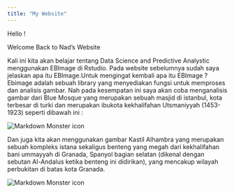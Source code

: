 ---
title: "My Website"
---
Hello !

Welcome Back to Nad's Website

Kali ini kita akan belajar tentang Data Science and Predictive Analystic menggunakan EBImage di Rstudio. Pada website sebelumnya sudah saya jelaskan apa itu EBImage.Untuk mengingat kembali apa itu EBImage ? Ebimage adalah sebuah library yang menyediakan fungsi untuk memproses dan analisis gambar. Nah pada kesempatan ini saya akan coba menganalisis gambar dari Blue Mosque yang merupakan sebuah masjid di istanbul, kota terbesar di turki dan merupakan ibukota kekhalifahan Utsmaniyyah (1453-1923) seperti dibawah ini :

<img src="mosque.jpg"
     alt="Markdown Monster icon"
     style="float: center; margin-right: 10px;" />
     
Dan juga kita akan menggunakan gambar Kastil Alhambra yang merupakan sebuah kompleks istana sekaligus benteng yang megah dari kekhalifahan bani ummayyah di Granada, Spanyol bagian selatan (dikenal dengan sebutan Al-Andalus ketika benteng ini didirikan), yang mencakup wilayah perbukitan di batas kota Granada.

<img src="al.jpg"
     alt="Markdown Monster icon"
     style="float: center; margin-right: 10px;" />